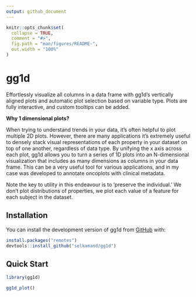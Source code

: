 ```yaml
---
output: github_document
---
```


<!-- README.md is generated from README.Rmd. Please edit that file -->

```r
knitr::opts_chunk$set(
  collapse = TRUE,
  comment = "#>",
  fig.path = "man/figures/README-",
  out.width = "100%"
)
```

# gg1d

<!-- badges: start -->
<!-- badges: end -->

Effortlessly visualize all columns in a data frame with gg1d's vertically aligned plots and automatic plot selection based on variable type.
Plots are fully interactive, and custom tooltips can be added.


**Why 1 dimensional plots?**

When trying to understand trends in your data, it's often helpful to plot multiple 2D plots. However, there are many applications it's extremely useful to densely stack visual representations of each property in your dataset on top of one another, regardless of data type. By unifying the x axis across each plot, gg1d allows you to turn a series of 1D plots into an N-dimensional visualization that includes as many dimensions as columns in your data frame. This can be a very useful tool for various applications, and in my case was developed to annotate oncoplots with clinical metadata. 

Note the key to utility in this endeavour is to 'preserve the individual.' We don't plot distributions of properties, we plot each value of a  feature for each subject in the dataset.


## Installation

You can install the development version of gg1d from [GitHub](https://github.com/) with:



``` r
install.packages("remotes")
devtools::install_github("selkamand/gg1d")
```


## Quick Start

```r
library(gg1d)

gg1d_plot()
```

